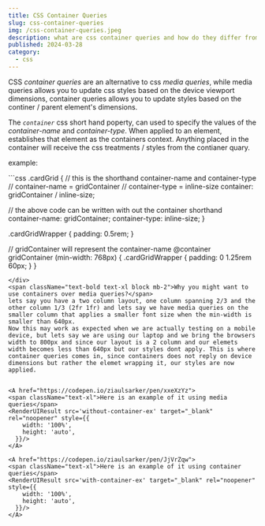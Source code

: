 ```yaml
---
title: CSS Container Queries 
slug: css-container-queries
img: /css-container-queries.jpeg
description: what are css container queries and how do they differ from css media queries.
published: 2024-03-28
category: 
  - css
---
```

CSS <em>container queries</em> are an alternative to css <em>media queries</em>, while media queries allows you to update css styles based on the device viewport dimensions, container queries allows you to update styles based on the continer / parent element's dimensions.

The <em><code>container</code></em> css short hand poperty, can used to specify the values of the <em>container-name</em> and <em> container-type</em>.
When applied to an element, establishes that element as the containers context. Anything placed in the container will receive the css treatments / styles from the contianer quary.

<Span> example: </Span>
<div>
```css
.cardGrid {
  // this is the shorthand container-name and container-type
  // container-name = gridContainer
  // container-type = inline-size
  container: gridContainer / inline-size;

  // the above code can be written with out the container shorthand
  container-name: gridContainer;
  container-type: inline-size;
}

.cardGridWrapper {
  padding: 0.5rem;
}

//  gridContainer will represent the container-name
@container gridContainer (min-width: 768px) {
  .cardGridWrapper {
    padding: 0 1.25rem 60px;
  }
}
```
</div>
<span className="text-bold text-xl block mb-2">Why you might want to use containers over media queries?</span>
lets say you have a two column layout, one column spanning 2/3 and the other column 1/3 (2fr 1fr) and lets say we have media queries on the smaller column that applies a smaller font size when the min-width is smaller than 640px. 
Now this may work as expected when we are actually testing on a mobile device, but lets say we are using our laptop and we bring the browsers width to 800px and since our layout is a 2 column and our elemets width becomes less than 640px but our styles dont apply. This is where container queries comes in, since containers does not reply on device dimensions but rather the elemet wrapping it, our styles are now applied.


<A href="https://codepen.io/ziaulsarker/pen/xxeXzYz"> 
<span className="text-xl">Here is an example of it using media queries</span>
<RenderUIResult src='without-container-ex' target="_blank" rel="noopener" style={{
    width: '100%',
    height: 'auto',
  }}/>
</A>

<A href="https://codepen.io/ziaulsarker/pen/JjVrZqw"> 
<span className="text-xl">Here is an example of it using container queries</span>
<RenderUIResult src='with-container-ex' target="_blank" rel="noopener" style={{
    width: '100%',
    height: 'auto',
  }}/>
</A>